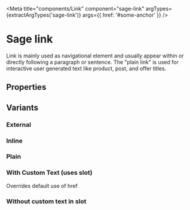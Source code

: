 


<Meta title="components/Link" component="sage-link" argTypes={extractArgTypes('sage-link')} args={{ href: '#some-anchor' }} />


# Sage link

<p>
  Link is mainly used as navigational element and usually appear within or directly following a paragraph or sentence. The "plain link" is used for interactive user generated text
  like product, post, and offer titles.
</p>

## Properties

<ArgsTable of="sage-link" />

## Variants

### External

<Story story={stories.External} />

<Canvas>
  <sage-link href="#some-anchor" external="true"></sage-link>
</Canvas>

### Inline

<Story story={stories.Inline} />

<Canvas>
  <sage-link href="https://www.google.com"></sage-link>
</Canvas>

### Plain

<Story story={stories.Plain} />

<Canvas>
  <sage-link href="#some-anchor" variant="plain"></sage-link>
</Canvas>

### With Custom Text (uses slot)

<Story story={stories.WithCustomText} />

<Canvas>
  <sage-link href="#some-anchor">Overrides default use of href</sage-link>
</Canvas>

### Without custom text in slot

<Story story={stories.WithoutCustomTextInSlot} />

<Canvas>
  <sage-link href="#some-anchor"></sage-link>
</Canvas>
